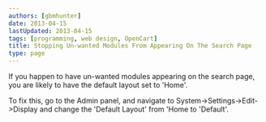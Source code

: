 ```yaml
---
authors: [gbmhunter]
date: 2013-04-15
lastUpdated: 2013-04-15
tags: [programming, web design, OpenCart]
title: Stopping Un-wanted Modules From Appearing On The Search Page
type: page
---
```


If you happen to have un-wanted modules appearing on the search page, you are likely to have the default layout set to 'Home'.

To fix this, go to the Admin panel, and navigate to System->Settings->Edit->Display and change the 'Default Layout' from 'Home to 'Default'.
